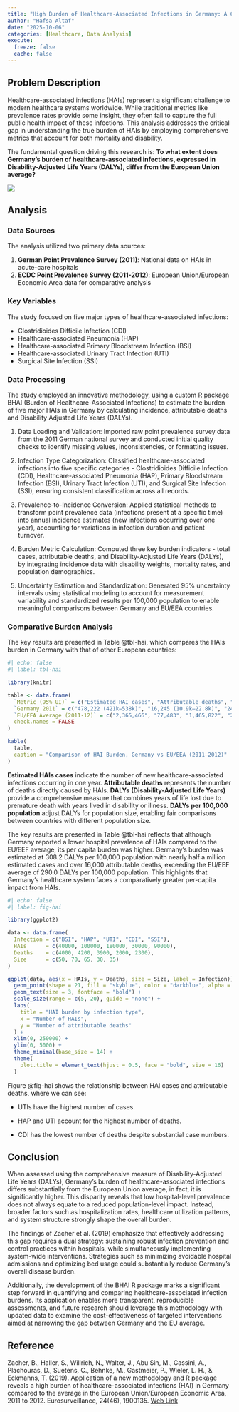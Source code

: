 ```yaml
---
title: "High Burden of Healthcare-Associated Infections in Germany: A Comprehensive Analysis"
author: "Hafsa Altaf"
date: "2025-10-06"
categories: [Healthcare, Data Analysis]
execute:
  freeze: false
  cache: false
---
```


## Problem Description

Healthcare-associated infections (HAIs) represent a significant challenge to modern healthcare systems worldwide. While traditional metrics like prevalence rates provide some insight, they often fail to capture the full public health impact of these infections. This analysis addresses the critical gap in understanding the true burden of HAIs by employing comprehensive metrics that account for both mortality and disability.

The fundamental question driving this research is: **To what extent does Germany’s burden of healthcare-associated infections, expressed in Disability-Adjusted Life Years (DALYs), differ from the European Union average?**


![](thumbnail.jpg)


## Analysis

### Data Sources

The analysis utilized two primary data sources:

1. **German Point Prevalence Survey (2011)**: National data on HAIs in acute-care hospitals
2. **ECDC Point Prevalence Survey (2011-2012)**: European Union/European Economic Area data for comparative analysis

### Key Variables

The study focused on five major types of healthcare-associated infections:

- Clostridioides Difficile Infection (CDI)
- Healthcare-associated Pneumonia (HAP)
- Healthcare-associated Primary Bloodstream Infection (BSI)
- Healthcare-associated Urinary Tract Infection (UTI)
- Surgical Site Infection (SSI)

### Data Processing

The study employed an innovative methodology, using a custom R package BHAI (Burden of Healthcare-Associated Infections) to estimate the burden of five major HAIs in Germany by calculating incidence, attributable deaths and Disability Adjusted Life Years (DALYs).

1. Data Loading and Validation: Imported raw point prevalence survey data from the 2011 German national survey and conducted initial quality checks to identify missing values, inconsistencies, or formatting issues.

2. Infection Type Categorization: Classified healthcare-associated infections into five specific categories - Clostridioides Difficile Infection (CDI), Healthcare-associated Pneumonia (HAP), Primary Bloodstream Infection (BSI), Urinary Tract Infection (UTI), and Surgical Site Infection (SSI), ensuring consistent classification across all records.

3. Prevalence-to-Incidence Conversion: Applied statistical methods to transform point prevalence data (infections present at a specific time) into annual incidence estimates (new infections occurring over one year), accounting for variations in infection duration and patient turnover.

4. Burden Metric Calculation: Computed three key burden indicators - total cases, attributable deaths, and Disability-Adjusted Life Years (DALYs), by integrating incidence data with disability weights, mortality rates, and population demographics.

5. Uncertainty Estimation and Standardization: Generated 95% uncertainty intervals using statistical modeling to account for measurement variability and standardized results per 100,000 population to enable meaningful comparisons between Germany and EU/EEA countries.

### Comparative Burden Analysis

The key results are presented in Table @tbl-hai, which compares the HAIs burden in Germany with that of other European countries:

```r
#| echo: false
#| label: tbl-hai

library(knitr)

table <- data.frame(
  `Metric (95% UI)` = c("Estimated HAI cases", "Attributable deaths", "DALYs", "DALYs per 100,000 population"),
  `Germany 2011` = c("478,222 (421k–538k)", "16,245 (10.9k–22.8k)", "248,920 (179k–336k)", "308.2 (221–416)"),
  `EU/EEA Average (2011-12)` = c("2,365,466", "77,483", "1,465,822", "290.0 (215–377)"),
  check.names = FALSE
)

kable(
  table,
  caption = "Comparison of HAI Burden, Germany vs EU/EEA (2011–2012)"
)
```

**Estimated HAIs cases** indicate the number of new healthcare-associated infections occurring in one year. **Attributable deaths** represents the number of deaths directly caused by HAIs. **DALYs (Disability-Adjusted Life Years)** provide a comprehensive measure that combines years of life lost due to premature death with years lived in disability or illness. **DALYs per 100,000 population** adjust DALYs for population size, enabling fair comparisons between countries with different population size. 

The key results are presented in Table @tbl-hai  reflects that although Germany reported a lower hospital prevalence of HAIs compared to the EU/EEF average, its per capita burden was higher. Germany's burden was estimated at 308.2 DALYs per 100,000 population with nearly half a million estimated cases and over 16,000 attributable deaths, exceeding the EU/EEF average of 290.0 DALYs per 100,000 population. This highlights that Germany’s healthcare system faces a comparatively greater per-capita impact from HAIs.


```r
#| echo: false
#| label: fig-hai

library(ggplot2)

data <- data.frame(
  Infection = c("BSI", "HAP", "UTI", "CDI", "SSI"),
  HAIs      = c(40000, 100000, 180000, 30000, 90000),  
  Deaths    = c(4000, 4200, 3900, 2000, 2300),
  Size      = c(50, 70, 65, 30, 35)
)

ggplot(data, aes(x = HAIs, y = Deaths, size = Size, label = Infection)) +
  geom_point(shape = 21, fill = "skyblue", color = "darkblue", alpha = 0.7) +
  geom_text(size = 3, fontface = "bold") +
  scale_size(range = c(5, 20), guide = "none") +  
  labs(
    title = "HAI burden by infection type",      
    x = "Number of HAIs",
    y = "Number of attributable deaths"
  ) +
  xlim(0, 250000) + 
  ylim(0, 5000) +
  theme_minimal(base_size = 14) +
  theme(
    plot.title = element_text(hjust = 0.5, face = "bold", size = 16) 
  )

```

Figure @fig-hai shows the relationship between HAI cases and attributable deaths, where we can see:

- UTIs have the highest number of cases.

- HAP and UTI account for the highest number of deaths.

- CDI has the lowest number of deaths despite substantial case numbers.

## Conclusion

When assessed using the comprehensive measure of Disability-Adjusted Life Years (DALYs), Germany’s burden of healthcare-associated infections differs substantially from the European Union average, in fact, it is significantly higher. This disparity reveals that low hospital-level prevalence does not always equate to a reduced population-level impact. Instead, broader factors such as hospitalization rates, healthcare utilization patterns, and system structure strongly shape the overall burden.

The findings of Zacher et al. (2019) emphasize that effectively addressing this gap requires a dual strategy: sustaining robust infection prevention and control practices within hospitals, while simultaneously implementing system-wide interventions. Strategies such as minimizing avoidable hospital admissions and optimizing bed usage could substantially reduce Germany’s overall disease burden.

Additionally, the development of the BHAI R package marks a significant step forward in quantifying and comparing healthcare-associated infection burdens. Its application enables more transparent, reproducible assessments, and future research should leverage this methodology with updated data to examine the cost-effectiveness of targeted interventions aimed at narrowing the gap between Germany and the EU average.

## Reference

Zacher, B., Haller, S., Willrich, N., Walter, J., Abu Sin, M., Cassini, A., Plachouras, D., Suetens, C., Behnke, M., Gastmeier, P., Wieler, L. H., & Eckmanns, T. (2019). Application of a new methodology and R package reveals a high burden of healthcare-associated infections (HAI) in Germany compared to the average in the European Union/European Economic Area, 2011 to 2012. Eurosurveillance, 24(46), 1900135. 
[Web Link](https://doi.org/10.2807/1560-7917.ES.2019.24.46.1900135)



